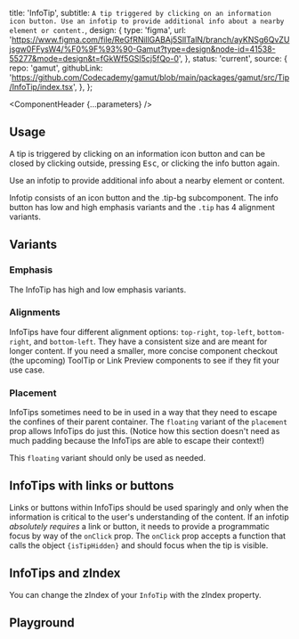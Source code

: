 


  title: 'InfoTip',
  subtitle: `A tip triggered by clicking on an information icon button. Use an infotip to provide additional info about a nearby element or content.`,
  design: {
    type: 'figma',
    url: 'https://www.figma.com/file/ReGfRNillGABAj5SlITalN/branch/ayKNSg6QvZUjsgw0FFysW4/%F0%9F%93%90-Gamut?type=design&node-id=41538-55277&mode=design&t=fGkWf5GSl5cj5fQo-0',
  },
  status: 'current',
  source: {
    repo: 'gamut',
    githubLink:
      'https://github.com/Codecademy/gamut/blob/main/packages/gamut/src/Tip/InfoTip/index.tsx',
  },
};

<Meta of={InfoTipStories} />

<ComponentHeader {...parameters} />

## Usage

A tip is triggered by clicking on an information icon button and can be closed by clicking outside, pressing <kbd>Esc</kbd>, or clicking the info button again.

Use an infotip to provide additional info about a nearby element or content.

Infotip consists of an icon button and the .tip-bg subcomponent. The info button has low and high emphasis variants and the `.tip` has 4 alignment variants.

## Variants

### Emphasis

The InfoTip has high and low emphasis variants.

<Canvas of={InfoTipStories.Emphasis} />

### Alignments

InfoTips have four different alignment options: `top-right`, `top-left`, `bottom-right`, and `bottom-left`. They have a consistent size and are meant for longer content. If you need a smaller, more concise component checkout (the upcoming) ToolTip or Link Preview components to see if they fit your use case.

<Canvas of={InfoTipStories.Alignments} />

### Placement

InfoTips sometimes need to be in used in a way that they need to escape the confines of their parent container. The `floating` variant of the `placement` prop allows InfoTips do just this. (Notice how this section doesn't need as much padding because the InfoTips are able to escape their context!)

This `floating` variant should only be used as needed.

<Canvas of={InfoTipStories.Placement} />

## InfoTips with links or buttons

Links or buttons within InfoTips should be used sparingly and only when the information is critical to the user's understanding of the content. If an infotip _absolutely requires_ a link or button, it needs to provide a programmatic focus by way of the `onClick` prop. The `onClick` prop accepts a function that calls the object `{isTipHidden}` and should focus when the tip is visible.

<Canvas of={InfoTipStories.WithLinksOrButtons} />

## InfoTips and zIndex

You can change the zIndex of your `InfoTip` with the zIndex property.

<Canvas of={InfoTipStories.ZIndex} />

## Playground

<Canvas sourceState="shown" of={InfoTipStories.Default} />

<Controls />
